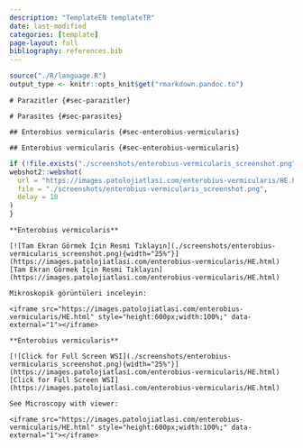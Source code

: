 ```yaml
---
description: "TemplateEN templateTR"
date: last-modified
categories: [template]
page-layout: full
bibliography: references.bib
---
```


```r
source("./R/language.R")
output_type <- knitr::opts_knit$get("rmarkdown.pandoc.to")
```

```asis
# Parazitler {#sec-parazitler} 
```

```asis
# Parasites {#sec-parasites} 
```

```asis
## Enterobius vermicularis {#sec-enterobius-vermicularis} 
```

```asis
## Enterobius vermicularis {#sec-enterobius-vermicularis} 
```

```r
if (!file.exists("./screenshots/enterobius-vermicularis_screenshot.png")) {
webshot2::webshot(
  url = "https://images.patolojiatlasi.com/enterobius-vermicularis/HE.html",
  file = "./screenshots/enterobius-vermicularis_screenshot.png",
  delay = 10
)
}
```


```asis

**Enterobius vermicularis**

[![Tam Ekran Görmek İçin Resmi Tıklayın](./screenshots/enterobius-vermicularis_screenshot.png){width="25%"}](https://images.patolojiatlasi.com/enterobius-vermicularis/HE.html) [Tam Ekran Görmek İçin Resmi Tıklayın](https://images.patolojiatlasi.com/enterobius-vermicularis/HE.html)

```


```asis

Mikroskopik görüntüleri inceleyin:

<iframe src="https://images.patolojiatlasi.com/enterobius-vermicularis/HE.html" style="height:600px;width:100%;" data-external="1"></iframe>

```

```asis

**Enterobius vermicularis**

[![Click for Full Screen WSI](./screenshots/enterobius-vermicularis_screenshot.png){width="25%"}](https://images.patolojiatlasi.com/enterobius-vermicularis/HE.html) [Click for Full Screen WSI](https://images.patolojiatlasi.com/enterobius-vermicularis/HE.html)

```

```asis

See Microscopy with viewer: 

<iframe src="https://images.patolojiatlasi.com/enterobius-vermicularis/HE.html" style="height:600px;width:100%;" data-external="1"></iframe>

```
